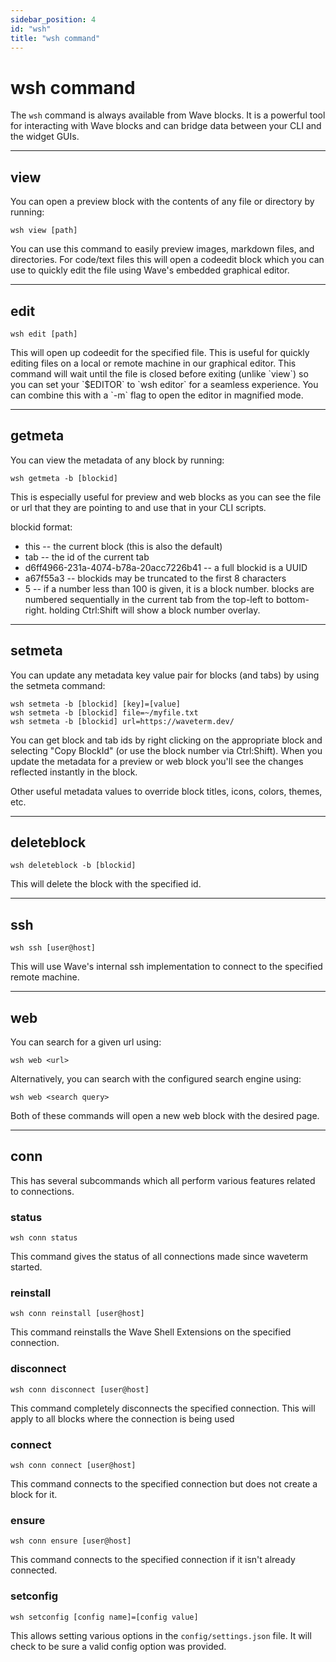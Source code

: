 ```yaml
---
sidebar_position: 4
id: "wsh"
title: "wsh command"
---
```

# wsh command

The `wsh` command is always available from Wave blocks.  It is a powerful tool for interacting with Wave blocks and can bridge data between your CLI and the widget GUIs.

---

## view
You can open a preview block with the contents of any file or directory by running:

```
wsh view [path]
```

You can use this command to easily preview images, markdown files, and directories.  For code/text files this will open
a codeedit block which you can use to quickly edit the file using Wave's embedded graphical editor.

---

## edit

```
wsh edit [path]
```

This will open up codeedit for the specified file.  This is useful for quickly editing files on a local or remote machine in our graphical editor.  This command will wait until the file is closed before exiting (unlike \`view\`) so you can set your \`$EDITOR\` to \`wsh editor\` for a seamless experience.  You can combine this with a \`-m\` flag to open the editor in magnified mode.

---

## getmeta

You can view the metadata of any block by running:

```
wsh getmeta -b [blockid]
```

This is especially useful for preview and web blocks as you can see the file or url that they are pointing to and use that in your CLI scripts.

blockid format:

* this -- the current block (this is also the default)
* tab -- the id of the current tab
* d6ff4966-231a-4074-b78a-20acc7226b41 -- a full blockid is a UUID
* a67f55a3 -- blockids may be truncated to the first 8 characters
* 5 -- if a number less than 100 is given, it is a block number.  blocks are numbered sequentially in the current tab from the top-left to bottom-right.  holding Ctrl:Shift will show a block number overlay.

---

## setmeta

You can update any metadata key value pair for blocks (and tabs) by using the setmeta command:

```
wsh setmeta -b [blockid] [key]=[value]
wsh setmeta -b [blockid] file=~/myfile.txt
wsh setmeta -b [blockid] url=https://waveterm.dev/
```

You can get block and tab ids by right clicking on the appropriate block and selecting "Copy BlockId" (or use the block number via Ctrl:Shift).  When you
update the metadata for a preview or web block you'll see the changes reflected instantly in the block.

Other useful metadata values to override block titles, icons, colors, themes, etc.

---

## deleteblock

```
wsh deleteblock -b [blockid]
```

This will delete the block with the specified id.

---

## ssh

```
wsh ssh [user@host]
```

This will use Wave's internal ssh implementation to connect to the specified remote machine.

---

## web

You can search for a given url using:

```
wsh web <url>
```

Alternatively, you can search with the configured search engine using:

```
wsh web <search query>
```

Both of these commands will open a new web block with the desired page.

---

## conn

This has several subcommands which all perform various features related to connections.

### status

```
wsh conn status
```
This command gives the status of all connections made since waveterm started.

### reinstall

```
wsh conn reinstall [user@host]
```

This command reinstalls the Wave Shell Extensions on the specified connection.

### disconnect

```
wsh conn disconnect [user@host]
```

This command completely disconnects the specified connection. This will apply to all blocks where the connection is being used

### connect

```
wsh conn connect [user@host]
```

This command connects to the specified connection but does not create a block for it.

### ensure

```
wsh conn ensure [user@host]
```

This command connects to the specified connection if it isn't already connected.

### setconfig

```
wsh setconfig [config name]=[config value]
```

This allows setting various options in the `config/settings.json` file. It will check to be sure a valid config option was provided.
